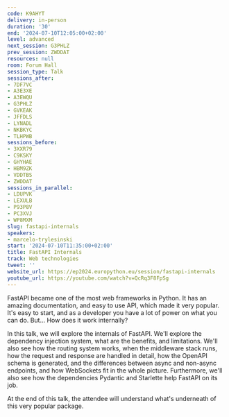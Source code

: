 ```yaml
---
code: K9AHYT
delivery: in-person
duration: '30'
end: '2024-07-10T12:05:00+02:00'
level: advanced
next_session: G3PHLZ
prev_session: ZWDDAT
resources: null
room: Forum Hall
session_type: Talk
sessions_after:
- 7DF7VC
- A3E3XE
- A3EWQU
- G3PHLZ
- GVKEAK
- JFFDLS
- LYNADL
- NKBKYC
- TLHPWB
sessions_before:
- 3XXR79
- C9KSKY
- GHYHAE
- HBM9ZK
- VDDTBS
- ZWDDAT
sessions_in_parallel:
- LDUPVK
- LEXULB
- P93P8V
- PC3XVJ
- WP8MXM
slug: fastapi-internals
speakers:
- marcelo-trylesinski
start: '2024-07-10T11:35:00+02:00'
title: FastAPI Internals
track: Web technologies
tweet: ''
website_url: https://ep2024.europython.eu/session/fastapi-internals
youtube_url: https://youtube.com/watch?v=QcRq3F8FpSg
---
```


FastAPI became one of the most web frameworks in Python. It has an amazing documentation, and easy to use API, which made it very popular. It's easy to start, and as a developer you have a lot of power on what you can do. But... How does it work internally?

In this talk, we will explore the internals of FastAPI. We'll explore the dependency injection system, what are the benefits, and limitations. We'll also see how the routing system works, when the middleware stack runs, how the request and response are handled in detail, how the OpenAPI schema is generated, and the differences between async and non-async endpoints, and how WebSockets fit in the whole picture. Furthermore, we'll also see how the dependencies Pydantic and Starlette help FastAPI on its job.

At the end of this talk, the attendee will understand what's underneath of this very popular package.
